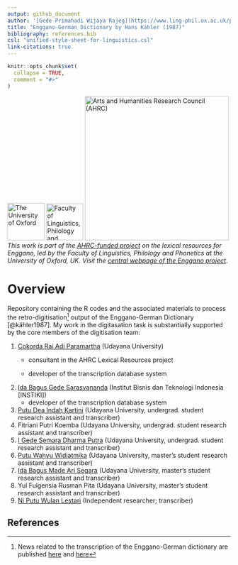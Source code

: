 ```yaml
---
output: github_document
author: '[Gede Primahadi Wijaya Rajeg](https://www.ling-phil.ox.ac.uk/people/gede-rajeg) <a itemprop="sameAs" content="https://orcid.org/0000-0002-2047-8621" href="https://orcid.org/0000-0002-2047-8621" target="orcid.widget" rel="noopener noreferrer" style="vertical-align:top;"><img src="https://orcid.org/sites/default/files/images/orcid_16x16.png" style="width:1em;margin-right:.5em;" alt="ORCID iD icon"></a>'
title: "Enggano-German Dictionary by Hans Kähler (1987)"
bibliography: references.bib
csl: "unified-style-sheet-for-linguistics.csl"
link-citations: true
---
```


<!-- README.md is generated from README.Rmd. Please edit that file -->

```r
knitr::opts_chunk$set(
  collapse = TRUE,
  comment = "#>"
)
```

<!-- badges: start -->

[![The University of Oxford](https://raw.githubusercontent.com/engganolang/digitised-holle-list/main/file-oxweb-logo.gif){width="84"}](https://www.ox.ac.uk/) [![Faculty of Linguistics, Philology and Phonetics, the University of Oxford](https://raw.githubusercontent.com/engganolang/digitised-holle-list/main/file-lingphil.png){width="83"}](https://www.ling-phil.ox.ac.uk/) [![Arts and Humanities Research Council (AHRC)](https://raw.githubusercontent.com/engganolang/digitised-holle-list/main/file-ahrc.png){width="325"}](https://www.ukri.org/councils/ahrc/) </br>*This work is part of the [AHRC-funded project](https://gtr.ukri.org/project/8AB0C3DC-F1C9-4CFA-BB4D-5BE748213372) on the lexical resources for Enggano, led by the Faculty of Linguistics, Philology and Phonetics at the University of Oxford, UK. Visit the [central webpage of the Enggano project](https://enggano.ling-phil.ox.ac.uk/)*.

<!-- badges: end -->

# Overview

Repository containing the R codes and the associated materials to process the retro-digitisation[^1] output of the Enggano-German Dictionary [@kähler1987]. My work in the digitasation task is substantially supported by the core members of the digitisation team:

[^1]: News related to the transcription of the Enggano-German dictionary are published [here](https://www.ling-phil.ox.ac.uk/news/2023/05/28/retro-digitisation-work-enggano-german-dictionary-udayana-university-indonesia) and [here](https://sasing.unud.ac.id/posts/boel-students-involved-in-research-project-led-by-researchers-from-the-university-of-oxford-uk)

1.  [Cokorda Rai Adi Paramartha](https://udayananetworking.unud.ac.id/lecturer/2379-cokorda-rai-adi-pramartha) (Udayana University)
    -   consultant in the AHRC Lexical Resources project

    -   developer of the transcription database system
2.  [Ida Bagus Gede Sarasvananda](https://scholar.google.co.id/citations?user=mShkhLEAAAAJ&hl=id) (Institut Bisnis dan Teknologi Indonesia [INSTIKI])
    -   developer of the transcription database system
3.  [Putu Dea Indah Kartini](https://www.researchgate.net/profile/Putu-Kartini) (Udayana University, undergrad. student research assistant and transcriber)
4.  Fitriani Putri Koemba (Udayana University, undergrad. student research assistant and transcriber)
5.  [I Gede Semara Dharma Putra](https://figshare.com/authors/I_Gede_Semara_Dharma_Putra/11755628) (Udayana University, undergrad. student research assistant and transcriber)
6.  [Putu Wahyu Widiatmika](https://scholar.google.com/citations?user=2S21SFYAAAAJ&hl=en) (Udayana University, master's student research assistant and transcriber)
7.  [Ida Bagus Made Ari Segara](https://scholar.google.com/citations?user=rkWwDAwAAAAJ&hl=id) (Udayana University, master's student research assistant and transcriber)
8.  Yul Fulgensia Rusman Pita (Udayana University, master's student research assistant and transcriber)
9.  [Ni Putu Wulan Lestari](https://id.linkedin.com/in/ni-putu-wulan-lestari-572962179) (Independent researcher; transcriber)

## References
